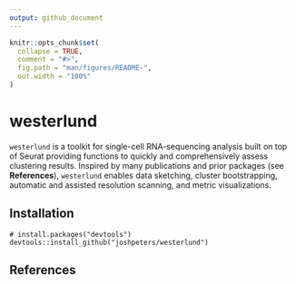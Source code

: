 ```yaml
---
output: github_document
---
```


<!-- README.md is generated from README.Rmd. Please edit that file -->

```r
knitr::opts_chunk$set(
  collapse = TRUE,
  comment = "#>",
  fig.path = "man/figures/README-",
  out.width = "100%"
)
```

# westerlund

<!-- badges: start -->
<!-- badges: end -->

`westerlund` is a toolkit for single-cell RNA-sequencing analysis built on top of Seurat providing functions to quickly and comprehensively assess clustering results. Inspired by many publications and prior packages (see **References**), `westerlund` enables data sketching, cluster bootstrapping, automatic and assisted resolution scanning, and metric visualizations. 

## Installation

```
# install.packages("devtools")
devtools::install_github("joshpeters/westerlund")
```

## References{#refs}
